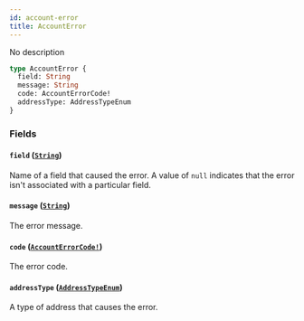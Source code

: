 ```yaml
---
id: account-error
title: AccountError
---
```


No description

```graphql
type AccountError {
  field: String
  message: String
  code: AccountErrorCode!
  addressType: AddressTypeEnum
}
```

### Fields

#### `field` ([`String`](/docs/developer/api-reference/scalars/string))

Name of a field that caused the error. A value of `null` indicates that the error isn't associated with a particular field.

#### `message` ([`String`](/docs/developer/api-reference/scalars/string))

The error message.

#### `code` ([`AccountErrorCode!`](/docs/developer/api-reference/enums/account-error-code))

The error code.

#### `addressType` ([`AddressTypeEnum`](/docs/developer/api-reference/enums/address-type-enum))

A type of address that causes the error.
